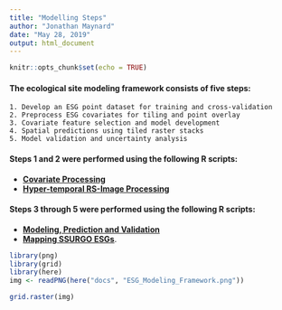 ```yaml
---
title: "Modelling Steps"
author: "Jonathan Maynard"
date: "May 28, 2019"
output: html_document
---
```


```r
knitr::opts_chunk$set(echo = TRUE)
```

#### The ecological site modeling framework consists of five steps: 
    1. Develop an ESG point dataset for training and cross-validation 
    2. Preprocess ESG covariates for tiling and point overlay
    3. Covariate feature selection and model development
    4. Spatial predictions using tiled raster stacks
    5. Model validation and uncertainty analysis 

#### Steps 1 and 2 were performed using the following R scripts: 
  * [**Covariate Processing**](https://jjmaynard.github.io/ESG.Mapping/ESG_Covariate_Processing.html)
  * [**Hyper-temporal RS-Image Processing**](https://jjmaynard.github.io/ESG.Mapping/ESG_HyperTemp_Image_Processing.html)

#### Steps 3 through 5 were performed using the following R scripts: 
  * [**Modeling, Prediction and Validation**](https://jjmaynard.github.io/ESG.Mapping/ESG_MLR_Modeling.html)
  * [**Mapping SSURGO ESGs**](https://jjmaynard.github.io/ESG.Mapping/ESG_SSURGO_mapping.html).
```r
library(png)
library(grid)
library(here)
img <- readPNG(here("docs", "ESG_Modeling_Framework.png"))
```
```r
grid.raster(img)
```


